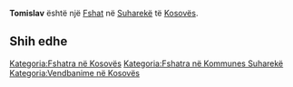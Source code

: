 {{Fshat në Kosovës
 | Emri                = Tomislav
| srp_N_name = Tomislav
| srp_N_FULL_NAME_RO = Tomislav
| srp_N_FULL_NAME_ND_RO = Tomislav
| srp_N_SORT_NAME_RG = TOMISLAV
| srp_N_FULL_NAME_RG = Tomislav
| srp_N_FULL_NAME_ND_RG = Tomislav

 | Emri (Rasa dhanore) = 
 | Figura              = 
 | Shteti              = Kosovo
 | Komuna              = Suharekë
 | Kodi postar         = 
 | Sipërfaqja          = 

 | Popullsia           = 

 | Regj. i popullsisë  = 
 | Dend. e popullsisë  = 
 | Faqja zyrtare       = 
 <!--- Koordinatat ----> 
 | Gjerësia            = 42.800833
 | Gjatësia            = 20.801389
 | Lartësia            = 
}}
'''Tomislav''' është një [[Fshat]] në [[Suharekë]] të [[Kosovës]].

<!-- == Gjeografia == -->
<!-- == Historia == -->
<!-- == Demografia == -->
== Shih edhe ==
{{Komuna Suharekë}}
{{Kosovo-Administrata-Cung}}

[[Kategoria:Fshatra në Kosovës]]
[[Kategoria:Fshatra në Kommunes Suharekë]]
[[Kategoria:Vendbanime në Kosovës]]